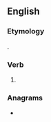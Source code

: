 ==English==

===Etymology===
{{suffix|vary|est|lang=en}}.

===Verb===
{{head|en|verb form}}

# {{en-archaic second-person singular of|vary|lang=en}}

===Anagrams===
* {{anagrams|en|vastier|veritas}}